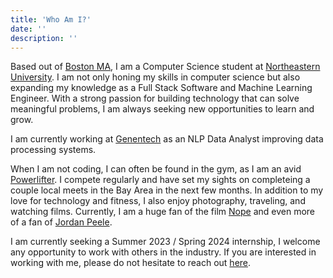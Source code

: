 ```yaml
---
title: 'Who Am I?'
date: ''
description: ''
---
```


Based out of [Boston MA](https://www.boston.gov/), I am a Computer Science student at [Northeastern University](https://www.northeastern.edu/). I am not only honing my skills in computer science but also expanding my knowledge as a Full Stack Software and Machine Learning Engineer. With a strong passion for building technology that can solve meaningful problems, I am always seeking new opportunities to learn and grow.

I am currently working at [Genentech](https://www.gene.com/) as an NLP Data Analyst improving data processing systems.

When I am not coding, I can often be found in the gym, as I am an avid [Powerlifter](https://www.openpowerlifting.org/u/davidoduneye). I compete regularly and have set my sights on completeing a couple local meets in the Bay Area in the next few months. In addition to my love for technology and fitness, I also enjoy photography, traveling, and watching films. Currently, I am a huge fan of the film [Nope](https://www.imdb.com/title/tt10954984/) and even more of a fan of [Jordan Peele](https://www.imdb.com/name/nm1443502/). 

I am currently seeking a Summer 2023 / Spring 2024 internship, I welcome any opportunity to work with others in the industry. If you are interested in working with me, please do not hesitate to reach out [here](davidoduneye1@gmail.com).